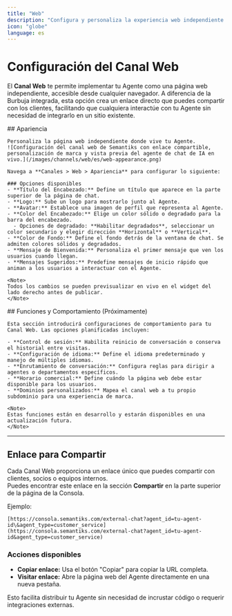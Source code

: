 ```yaml
---
title: "Web"
description: "Configura y personaliza la experiencia web independiente para tu Agente"
icon: "globe"
language: es
---
```


# Configuración del Canal Web

El **Canal Web** te permite implementar tu Agente como una página web independiente, accesible desde cualquier navegador. A diferencia de la Burbuja integrada, esta opción crea un enlace directo que puedes compartir con los clientes, facilitando que cualquiera interactúe con tu Agente sin necesidad de integrarlo en un sitio existente.

<Tabs>
  <Tab title="Apariencia" icon="palette">
    ## Apariencia

    Personaliza la página web independiente donde vive tu Agente.
    ![Configuración del canal web de Semantiks con enlace compartible, personalización de marca y vista previa del agente de chat de IA en vivo.](/images/channels/web/es/web-appearance.png)

    Navega a **Canales > Web > Apariencia** para configurar lo siguiente:

    ### Opciones disponibles
    - **Título del Encabezado:** Define un título que aparece en la parte superior de la página de chat.  
    - **Logo:** Sube un logo para mostrarlo junto al Agente.  
    - **Avatar:** Establece una imagen de perfil que representa al Agente.  
    - **Color del Encabezado:** Elige un color sólido o degradado para la barra del encabezado.  
      - Opciones de degradado: **Habilitar degradados**, seleccionar un color secundario y elegir dirección **Horizontal** o **Vertical**.  
    - **Color de Fondo:** Define el fondo detrás de la ventana de chat. Se admiten colores sólidos y degradados.  
    - **Mensaje de Bienvenida:** Personaliza el primer mensaje que ven los usuarios cuando llegan.  
    - **Mensajes Sugeridos:** Predefine mensajes de inicio rápido que animan a los usuarios a interactuar con el Agente.

    <Note>
    Todos los cambios se pueden previsualizar en vivo en el widget del lado derecho antes de publicar.
    </Note>
  </Tab>

  <Tab title="Funciones y Comportamiento" icon="settings">
    ## Funciones y Comportamiento (Próximamente)

    Esta sección introducirá configuraciones de comportamiento para tu Canal Web. Las opciones planificadas incluyen:

    - **Control de sesión:** Habilita reinicio de conversación o conserva el historial entre visitas.  
    - **Configuración de idioma:** Define el idioma predeterminado y manejo de múltiples idiomas.  
    - **Enrutamiento de conversación:** Configura reglas para dirigir a agentes o departamentos específicos.  
    - **Horario comercial:** Define cuándo la página web debe estar disponible para los usuarios.  
    - **Dominios personalizados:** Mapea el canal web a tu propio subdominio para una experiencia de marca.  

    <Note>
    Estas funciones están en desarrollo y estarán disponibles en una actualización futura.
    </Note>
  </Tab>
</Tabs>

---

## Enlace para Compartir

Cada Canal Web proporciona un enlace único que puedes compartir con clientes, socios o equipos internos.  
Puedes encontrar este enlace en la sección **Compartir** en la parte superior de la página de la Consola.

Ejemplo:
```
[https://consola.semantiks.com/external-chat?agent_id=tu-agent-id\&agent_type=customer_service](https://consola.semantiks.com/external-chat?agent_id=tu-agent-id&agent_type=customer_service)
```

### Acciones disponibles
- **Copiar enlace:** Usa el botón "Copiar" para copiar la URL completa.  
- **Visitar enlace:** Abre la página web del Agente directamente en una nueva pestaña.  

<Note>
Esto facilita distribuir tu Agente sin necesidad de incrustar código o requerir integraciones externas.
</Note>
